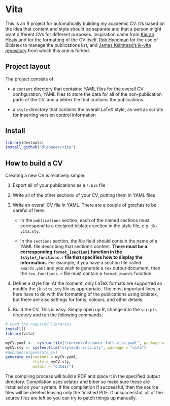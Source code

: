 # Vita

This is an R project for automatically building my academic CV.  It's based on the idea that content and style should be separate and that a person might want different CVs for different purposes.  Inspiration came from [Kieran Healy](https://github.com/kjhealy/kjh-vita) and for the formatting of the CV itself, [Rob Hyndman](http://robjhyndman.com/research/cv.sty) for the use of Biblatex to manage the publications list, and [James Keirstead's jk-vita repository](https://github.com/jkeirstead/jk-vita) from which this one is forked.

## Project layout

The project consists of:

 * a `content` directory that contains: YAML files for the overall CV
   configuration, YAML files to store the data for all of the
   non-publication parts of the CV, and a bibtex file that contains
   the publications.
   
 * a `style` directory that contains the overall LaTeX style, as well
   as scripts for inserting version control information
   

## Install

```r
library(devtools)
install_github("dlebauer/vita")
```

## How to build a CV

Creating a new CV is relatively simple.

1) Export all of your publications as a `*.bib` file 

2) Write all of the other sections of your CV, putting them in YAML files

3) Write an overall CV file in YAML.  There are a couple of gotchas to
   be careful of here.
     
   * In the `publications` section, each of the named sections must
     correspond to a declared biblatex section in the style file,
     e.g. `jk-vita.sty`.
	   
   * In the `sections` section, the file field should contain the
     name of a YAML file describing that section's content.  **There
     must be a corresponding `format_{section}` function in the
     `{style}_functions.r` file that specifies how to display the
     information.** For example, if you have a section file called
     `awards.yaml` and you wish to generate a `tex` output document,
     then the `tex_functions.r` file must contain a `format_awards`
     function.

4) Define a style file.  At the moment, only LaTeX formats are
   supported so modify the `jk-vita.sty` file as appropriate.  The
   most important lines in here have to do with the formatting of the
   publications using biblatex, but there are also settings for fonts,
   colours, and other details.
   
5) Build the CV.  This is easy.  Simply open up R, change into the
   `scripts` directory and run the following commands:





```r
# Load the required libraries
install()
library(vita)

myCV.yaml <-  system.file("content/dlebauer-full-vita.yaml", package = "vita")
myCV.sty <- system.file("style/dl-vita.sty", package = "vita")
#debugonce(generate_cv)
generate_cv(content = myCV.yaml,
            style = myCV.sty,
            outdir = "outdir")
```	   


   The compiling process will build a PDF and place it in the
   specified output directory.  Compilation uses xelatex and biber so
   make sure these are installed on your system.  If the compilation
   if successful, then the source files will be deleted leaving only
   the finished PDF.  If unsuccessful, all of the source files are
   left so you can try to patch things up manually.
